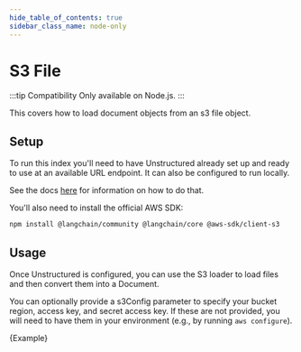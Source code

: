 ```yaml
---
hide_table_of_contents: true
sidebar_class_name: node-only
---
```


# S3 File

:::tip Compatibility
Only available on Node.js.
:::

This covers how to load document objects from an s3 file object.

## Setup

To run this index you'll need to have Unstructured already set up and ready to use at an available URL endpoint. It can also be configured to run locally.

See the docs [here](/docs/integrations/document_loaders/file_loaders/unstructured) for information on how to do that.

You'll also need to install the official AWS SDK:

```bash npm2yarn
npm install @langchain/community @langchain/core @aws-sdk/client-s3
```

## Usage

Once Unstructured is configured, you can use the S3 loader to load files and then convert them into a Document.

You can optionally provide a s3Config parameter to specify your bucket region, access key, and secret access key. If these are not provided, you will need to have them in your environment (e.g., by running `aws configure`).


<CodeBlock language="typescript">{Example}</CodeBlock>
